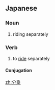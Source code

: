 ==Japanese==
{{ja-kanjitab|ぶん|じょう|yomi=o}}

===Noun===
{{ja-noun|ぶんじょう}}

# riding separately

===Verb===
{{ja-verb-suru|ぶんじょう}}

# to [[ride]] separately

====Conjugation====
{{ja-suru|ぶんじょう}}

[[zh:分乗]]